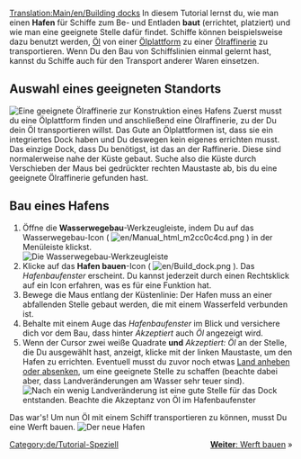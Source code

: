[[Translation:Main/en/Building docks]]{{en/-}}{{de/Tutorial}}
In diesem Tutorial lernst du, wie man einen '''Hafen''' für Schiffe zum Be- und Entladen '''baut''' (errichtet, platziert) und wie man eine geeignete Stelle dafür findet. Schiffe können beispielsweise dazu benutzt werden, [[Main/de/Öl|Öl]] von einer [[Main/de/Ölplattform|Ölplattform]] zu einer [[Main/de/Ölraffinerie|Ölraffinerie]] zu transportieren. Wenn Du den Bau von Schiffslinien einmal gelernt hast, kannst du Schiffe auch für den Transport anderer Waren einsetzen.

== Auswahl eines geeigneten Standorts ==
[[File:en/Dock construction 1.png|none|frame|Eine geeignete Ölraffinerie zur Konstruktion eines Hafens]]
Zuerst musst du eine Ölplattform finden und anschließend eine Ölraffinerie, zu der Du dein Öl transportieren willst. Das Gute an Ölplattformen ist, dass sie ein integriertes Dock haben und Du deswegen kein eigenes errichten musst. Das einzige Dock, dass Du benötigst, ist das an der Raffinerie. Diese sind normalerweise nahe der Küste gebaut. Suche also die Küste durch Verschieben der Maus bei gedrückter rechten Maustaste ab, bis du eine geeignete Ölraffinerie gefunden hast.
<div style="clear:left"></div>

== Bau eines Hafens ==
# Öffne die '''Wasserwegebau'''-Werkzeugleiste, indem Du auf das Wasserwegebau-Icon ( [[File:en/Manual html m2cc0c4cd.png]] ) in der Menüleiste klickst.<br/>[[File:de/Dock toolbar.png|frame|none|Die Wasserwegebau-Werkzeugleiste]]
# Klicke auf das '''Hafen bauen'''-Icon ( [[File:en/Build dock.png]] ). Das ''Hafenbaufenster'' erscheint. Du kannst jederzeit durch einen Rechtsklick auf ein Icon erfahren, was es für eine Funktion hat.
# Bewege die Maus entlang der Küstenlinie: Der Hafen muss an einer abfallenden Stelle gebaut werden, die mit einem Wasserfeld verbunden ist.
# Behalte mit einem Auge das ''Hafenbaufenster'' im Blick und versichere dich vor dem Bau, dass hinter ''Akzeptiert'' auch ''Öl'' angezeigt wird.
# Wenn der Cursor zwei weiße Quadrate '''und''' ''Akzeptiert: Öl'' an der Stelle, die Du ausgewählt hast, anzeigt, klicke mit der linken Maustaste, um den Hafen zu errichten. Eventuell musst du zuvor noch etwas [[Main/de/Landschaftsbau|Land anheben oder absenken]], um eine geeignete Stelle zu schaffen (beachte dabei aber, dass Landveränderungen am Wasser sehr teuer sind).<br/>[[File:en/Dock construction 2.png|frame|none|Nach ein wenig Landveränderung ist eine gute Stelle für das Dock entstanden. Beachte die Akzeptanz von Öl im Hafenbaufenster]]

Das war's! Um nun Öl mit einem Schiff transportieren zu können, musst Du eine Werft bauen.
[[File:en/Dock construction 3.png|frame|none|Der neue Hafen]]

<span style="float: right">[[Main/de/Werft bauen|'''Weiter''': Werft bauen]] &raquo;</span>

[[Category:de/Tutorial-Speziell]]